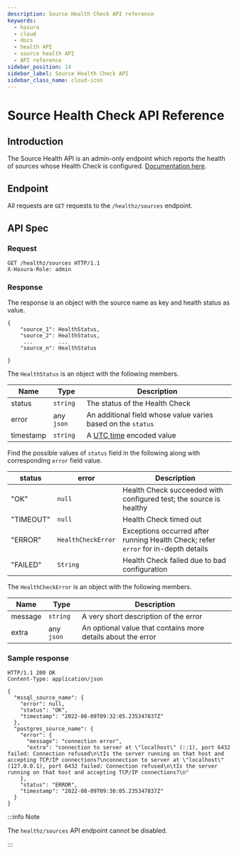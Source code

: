 ```yaml
---
description: Source Health Check API reference
keywords:
  - hasura
  - cloud
  - docs
  - health API
  - source health API
  - API reference
sidebar_position: 14
sidebar_label: Source Health Check API
sidebar_class_name: cloud-icon
---
```



# Source Health Check API Reference

<ProductBadge free standard pro ee />

## Introduction

The Source Health API is an admin-only endpoint which reports the health of sources whose Health Check is configured.
[Documentation here](/deployment/health-checks/source-health-check.mdx).

## Endpoint

All requests are `GET` requests to the `/healthz/sources` endpoint.

## API Spec

### Request

```http
GET /healthz/sources HTTP/1.1
X-Hasura-Role: admin
```

### Response

The response is an object with the source name as key and health status as value.

```none
{
    "source_1": HealthStatus,
    "source_2": HealthStatus,
     ...        ...
    "source_n": HealthStatus

}
```

The `HealthStatus` is an object with the following members.

| Name      | Type       | Description                                                                          |
| --------- | ---------- | ------------------------------------------------------------------------------------ |
| status    | `string`   | The status of the Health Check                                                       |
| error     | any `json` | An additional field whose value varies based on the `status`                         |
| timestamp | `string`   | A [UTC time](https://en.wikipedia.org/wiki/Coordinated_Universal_Time) encoded value |

Find the possible values of `status` field in the following along with corresponding `error` field value.

| status    | error              | Description                                                                        |
| --------- | ------------------ | ---------------------------------------------------------------------------------- |
| "OK"      | `null`             | Health Check succeeded with configured test; the source is healthy                 |
| "TIMEOUT" | `null`             | Health Check timed out                                                             |
| "ERROR"   | `HealthCheckError` | Exceptions occurred after running Health Check; refer `error` for in-depth details |
| "FAILED"  | `String`           | Health Check failed due to bad configuration                                       |

The `HealthCheckError` is an object with the following members.

| Name    | Type       | Description                                                  |
| ------- | ---------- | ------------------------------------------------------------ |
| message | `string`   | A very short description of the error                        |
| extra   | any `json` | An optional value that contains more details about the error |

### Sample response

```http
HTTP/1.1 200 OK
Content-Type: application/json

{
  "mssql_source_name": {
    "error": null,
    "status": "OK",
    "timestamp": "2022-08-09T09:32:05.235347837Z"
  },
  "postgres_source_name": {
    "error": {
      "message": "connection error",
      "extra": "connection to server at \"localhost\" (::1), port 6432 failed: Connection refused\n\tIs the server running on that host and accepting TCP/IP connections?\nconnection to server at \"localhost\" (127.0.0.1), port 6432 failed: Connection refused\n\tIs the server running on that host and accepting TCP/IP connections?\n"
    },
    "status": "ERROR",
    "timestamp": "2022-08-09T09:30:05.235347837Z"
  }
}
```

:::info Note

The `healthz/sources` API endpoint cannot be disabled.

:::
